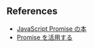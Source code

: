 ## References

- [JavaScript Promise の本](https://azu.github.io/promises-book/)
- [Promise を活用する](https://jsprimer.net/use-case/ajaxapp/promise/)
